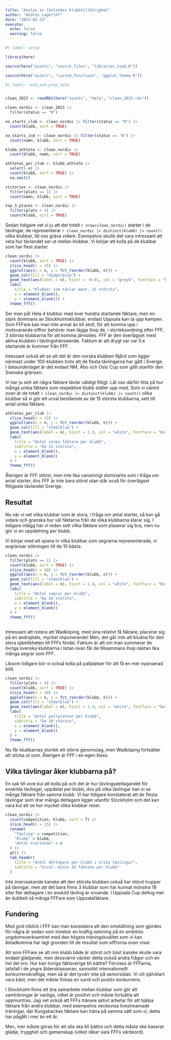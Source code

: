```yaml
---
title: "Analys av tävlandes klubbtillhörighet"
author: "Andrés Lagerlöf"
date: "2023-03-23"
execute: 
  echo: false
  warning: false
---
```


```r
#| label: setup

library(here)

source(here("assets", "source_files", "libraries_load.R"))

source(here("assets", "custom_functions", "ggplot_theme.R"))
```

```r
#| label: read_and_prep_data


clean_2023 <- readRDS(here("assets", "data", "clean_2023.rds"))

clean_nordic <- clean_2023 |> 
  filter(status == "N")

no_starts_club <- clean_nordic |> filter(status == "N") |> 
  count(klubb, sort = TRUE)

no_starts_ind <- clean_nordic |> filter(status == "N") |> 
  count(namn, klubb, sort = TRUE)

klubb_athlete <- clean_nordic |>  
  count(klubb, namn, sort = TRUE)

athletes_per_club <- klubb_athlete |> 
  select(-n) |> 
  count(klubb, sort = TRUE) |> 
  na.omit()

victories <- clean_nordic |> 
  filter(plats == 1) |> 
  count(namn, klubb, sort = TRUE)

top_3_places <- clean_nordic |> 
  filter(plats > 4) |> 
  count(klubb, sort = TRUE)
```

Sedan tidigare vet vi ju att det totalt `r nrow(clean_nordic)` starter i de tävlingar, de representerar `r clean_nordic |> distinct(klubb) |> count()` olika klubbar, låt oss gräva vidare. Exempelvis skulle det vara intressant att veta hur tävlandet ser ut mellan klubbar. Vi börjar att kolla på de klubbar som har flest starter.

```r
clean_nordic |> 
  count(klubb, sort = TRUE) |> 
  slice_head(n = 15) |> 
  ggplot(aes(x = n, y = fct_reorder(klubb, n))) +
  geom_col(fill = "dodgerblue") +
  geom_text(aes(label = n), hjust = -0.01, col = "grey8", fontface = "bold") +
  labs(
    title = "Klubbar som tävlar mest, 15 största",
    x = element_blank(),
    y = element_blank()) +
  theme_fff()
```

Ser man på! Hela 4 klubbar med över hundra startande fäktare, men en stark dominans av Stockholmsklubbar, endast Uppsala kan ta upp kampen. Som FFFare kan man inte annat än bli stolt, för att komma upp i motsvarande siffror behöver man lägga ihop de, i storleksordning efter FFF, 3 största klubbarna för att komma jämsides. FFF är den överlägset mest aktiva klubben i tävlingshänseende. Faktum är att drygt var var 5:e startande är kommer från FFF.

Intessant också att se att det är den norska klubben Njård som ligger närmast under 100-klubben trots att de flesta tävlingarna har gått i Sverige. I dataunderlaget är det endast NM, Åbo och Oslo Cup som gått utanför den Svenska gränsen.

Vi har ju sett att några fäktare tävlar väldigt flitigt. Låt oss därför titta på hur många unika fäktare som respektive klubb ställer upp med. Som vi nämnt ovan är de totalt `r clean_nordic |> distinct(klubb) |> count()` olika klubbar så vi gör ett urval bestående av de 15 största klubbarna, sett till antal unika fäktare.

```r
athletes_per_club |>
  slice_head(n = 15) |> 
  ggplot(aes(x = n, y = fct_reorder(klubb, n))) +
  geom_col(fill = "steelblue") +
  geom_text(aes(label = n), hjust = 1.3, col = "white", fontface = "bold") +
  labs(
    title = "Antal unika fäktare per klubb",
    subtitle = "De 15 största",
    x = element_blank(),
    y = element_blank()
  ) +
  theme_fff()
```

Återigen är FFF störst, men inte lika vansinnigt dominanta som i fråga om antal starter, dvs FFF är inte bara störst utan står ocså för överlägset flitigaste tävlandet Sverige.

## Resultat

Nu när vi vet vilka klubbar som är stora, i fråga om antal starter, så kan gå vidare och granska hur väl fäktarna från de olika klubbarna klarar sig. I tidigare inlägg har vi redan sett vilka fäktare som plaserar sig bra, men nu gör vi en uppdelning per klubb.

Vi börjar med att spana in vilka klubbar som segrarna representerade, vi avgränsar sökningen till de 10 bästa.

```r

clean_nordic |> 
  filter(plats == 1) |> 
  count(klubb, sort = TRUE) |> 
  slice_head(n = 10) |> 
  ggplot(aes(x = n, y = fct_reorder(klubb, n))) +
  geom_col(fill = "steelblue") +
  geom_text(aes(label = n), hjust = 1.4, col = "white", fontface = "bold") +
  labs(
    title = "Antal segrar per klubb",
    subtitle = "De 10 största",
    x = element_blank(),
    y = element_blank()
  ) +
  theme_fff()
  
```

Intressant att notera att Wadköping, med sina relativt få fäktare, placerar sig på en andraplats, mycket imponerande! Men, det går inte att bludna för den stora ojämlikheten till FFFs fördel. Faktum är att om man summerar de övriga svenska klubbarna i listan ovan får de tillsammans ihop nästan lika många segrar som FFF.

Liksom tidigare bör vi också kolla på pallplatser för att få en mer nyanserad bild.

```r
clean_nordic |> 
  filter(plats < 4) |> 
  count(klubb, sort = TRUE) |> 
  slice_head(n = 10) |> 
  ggplot(aes(x = n, y = fct_reorder(klubb, n))) +
  geom_col(fill = "steelblue") +
  geom_text(aes(label = n), hjust = 1.4, col = "white", fontface = "bold") +
  labs(
    title = "Antal pallplatser per klubb",
    subtitle = "De 10 största",
    x = element_blank(),
    y = element_blank()
  ) +
  theme_fff()
```

Nu får klubbarnas storlek ett större genomslag, men Wadköping fortsätter att sticka ut som. Återigen är FFF i en egen klass.

## Vilka tävlingar åker klubbarna på?

En sak till vore kul att kolla på och det är hur tävlingsdeltagandet för enskilda tävlingar, uppdelat per klubb, dvs på vilka tävlingar kan vi se många fäktare från samma klubb. Vi har tidigare konstaterat att de flesta tävlingar som drar många deltagare ligger utanför Stockholm och det kan vara kul att se hur mycket olika klubbar reser.

```r
clean_nordic |> 
  count(competition, klubb, sort = T) |> 
  slice_head(n = 15) |> 
  rename(
    "Tävling" = competition,
    "Klubb" = klubb,
    "Antal startande" = n
  ) |> 
  gt() |> 
  tab_header(
    title = "Antal deltagare per klubb i olika tävlingar",
    subtitle = "Urval: minst 18 fäktare per klubb"
  )
```

Inte överraskande kanske att den största klubben också har störst trupper på tävingar, men att det bara finns 3 klubbar som har kunnat mönstra 18 eller fler deltagare i en enskild tävling är oroande. I Uppsala Cup deltog mer än dubbelt så många FFFare som Uppsalafäktare.

## Fundering

Med god inblick i FFF kan man konstatera att den omställning som gjordes för några år sedan som innebar en kraftig satsning på en ambitiös ungdomsverksamhet med den högsta träningskvalitet som vi kan åstadkomma har lagt grunden till de resultat som siffrorna ovan visar.

Att som FFFare se att min klubb både är störst och bäst kanske skulle vara endast glädjande, men dessvärre väcker detta också andra frågor och en hel del oro. Hur kan övriga fäktsverige bli bättre? Förvisso är FFFarna, iallafall i de yngre åldersklasseran, sannolikt internationellt konkurrenskraftiga, men så är det tyvärr inte på seniorsidan. Vi vill självklart vara bäst, men det måste finnas en sund och positiv konkurrens.

I Stockholm finns ett bra samarbete mellan klubbar som gör att samträningar är vanliga, vilket är positivt och måste fortsätta att uppmuntras. Jag vet också att FFFs tränare aktivt arbetar för att hjälpa fäktare från andra klubbar, med exempelvis veckovisa livestreamade träningar, där Kungsbackas fäktare kan träna på samma sätt som vi, detta har pågått i mer än ett år.

Men, mer måste göras för att alla ska bli bättre och detta måste ske baserat glädje, trygghet och gemenskap (vilket råkar vara FFFs värdeord).
